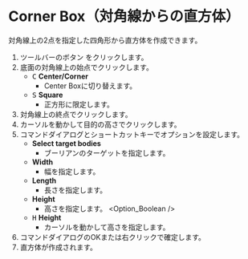 
# Corner Box（対角線からの直方体）

<Reference shortcut='Shift-B' command='Corner Box' button='ツールバー' />

対角線上の2点を指定した四角形から直方体を作成できます。

1. ツールバーのボタン <ButtonIcon type="button-corner-box" />をクリックします。
2. 底面の対角線上の始点でクリックします。
   - <kbd>C</kbd> **Center/Corner**
      - Center Boxに切り替えます。
   - <kbd>S</kbd> **Square**
      - 正方形に限定します。
3. 対角線上の終点でクリックします。
4. カーソルを動かして目的の高さでクリックします。
5. コマンドダイアログとショートカットキーでオプションを設定します。
   - **Select target bodies**
      - ブーリアンのターゲットを指定します。
   - **Width**
      - 幅を指定します。
   - **Length**
      - 長さを指定します。
   - **Height**
      - 高さを指定します。
   <Option_Boolean />
   - <kbd>H</kbd> **Height**
      - カーソルを動かして高さを指定します。
5. コマンドダイアログのOKまたは右クリックで確定します。
6. 直方体が作成されます。